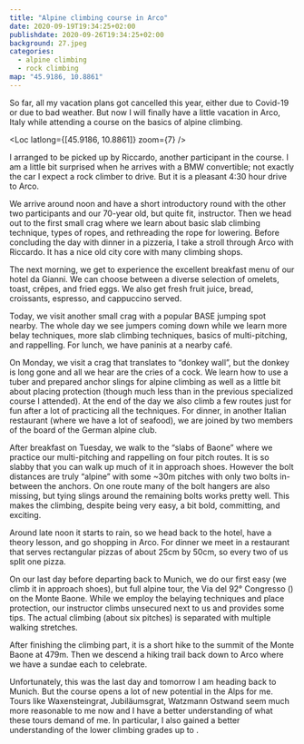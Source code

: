 ```yaml
---
title: "Alpine climbing course in Arco"
date: 2020-09-19T19:34:25+02:00
publishdate: 2020-09-26T19:34:25+02:00
background: 27.jpeg
categories:
  - alpine climbing
  - rock climbing
map: "45.9186, 10.8861"
---
```


So far, all my vacation plans got cancelled this year, either due to Covid-19 or
due to bad weather. But now I will finally have a little vacation in Arco, Italy
while attending a course on the basics of alpine climbing.

<Loc latlong={[45.9186, 10.8861]} zoom={7} />

I arranged to be picked up by Riccardo, another participant in the course.
I am a little bit surprised when he arrives with a BMW convertible; not exactly
the car I expect a rock climber to drive. But it is a pleasant 4:30 hour
drive to Arco.

We arrive around noon and have a short introductory round with the other two
participants and our 70-year old, but quite fit, instructor. Then we head out to
the first small crag where we learn about basic slab climbing technique, types
of ropes, and rethreading the rope for lowering. Before concluding the day with
dinner in a pizzeria, I take a stroll through Arco with Riccardo. It has a nice
old city core with many climbing shops.

<Gallery>
  <Rimg src="4.jpeg" alt="The old Arco city core" />
  <Rimg
    src="3.jpeg"
    caption="The dome in the city centre. It seems pretty much every Italian city has one at its centre."
  />
</Gallery>

<Rimg src="6.jpeg" caption="The Arco castle above the city." />
<Rimg src="8.jpeg" caption="The river Sarca." />

<Gallery>
  <Rimg src="9.jpeg" alt="The river Sarca." />
  <Rimg src="10.jpeg" alt="A narrow Arco street at night" />
</Gallery>

The next morning, we get to experience the excellent breakfast menu of our hotel
da Gianni. We can choose between a diverse selection of omelets, toast,
crêpes, and fried eggs. We also get fresh fruit juice, bread, croissants,
espresso, and cappuccino served.

<Rimg src="11.jpeg" caption="Morning in Arco." />

Today, we visit another small crag with a popular BASE jumping spot nearby.
The whole day we see jumpers coming down while we learn more belay techniques,
more slab climbing techniques, basics of multi-pitching, and rappelling. For
lunch, we have paninis at a nearby café.

<Rimg src="12.jpeg" caption="The BASE jumping spot." />

On Monday, we visit a crag that translates to “donkey wall”, but the donkey is
long gone and all we hear are the cries of a cock. We learn how to use a tuber
and prepared anchor slings for alpine climbing as well as a little bit about
placing protection (though much less than in the <Link
to="/posts/190810-keile/">previous specialized course I attended</Link>).
At the end of the day we also climb a few routes just for fun after a lot of
practicing all the techniques. For dinner, in another Italian restaurant (where
we have a lot of seafood), we are joined by two members of the board of the
German alpine club.

<Rimg src="16.jpeg" caption="The “donkey wall” with our instructor in front." />

After breakfast on Tuesday, we walk to the “slabs of Baone” where we practice
our multi-pitching and rappelling on four pitch routes. It is so slabby that
you can walk up much of it in approach shoes. However the bolt distances are
truly “alpine” with some ~30m pitches with only two bolts in-between the anchors.
On one route many of the bolt hangers are also missing, but tying slings around
the remaining bolts works pretty well. This makes the climbing, despite being
very easy, a bit bold, committing, and exciting.

Around late noon it starts to rain, so we head back to the hotel, have a theory
lesson, and go shopping in Arco. For dinner we meet in a restaurant that serves
rectangular pizzas of about 25cm by 50cm, so every two of us split one pizza.

<Gallery>
  <Rimg src="17.jpeg" caption="Our hotel, the da Gianni." />
  <Rimg src="19.jpeg" caption="The street of our hotel." />
</Gallery>

On our last day before departing back to Munich, we do our first easy (we climb
it in approach shoes), but full alpine tour, the Via del 92° Congresso (<Grade
system="UIAA" value="3" />) on the Monte Baone. While we employ the
belaying techniques and place protection, our instructor climbs unsecured next
to us and provides some tips. The actual climbing (about six pitches) is
separated with multiple walking stretches.

<Gallery>
  <Rimg src="23.jpeg" caption="An exposed traverse en route." />
  <Rimg src="25.jpeg" alt="View into the valley of Arco." />
  <Rimg src="26.jpeg" caption="Relaxing on one of the walking stretches." />
</Gallery>

<Rimg src="27.jpeg" caption="View of Arco and the Lake Garda." />

<Gallery>
  <Rimg src="28.jpeg" alt="View of the valley around Arco" />
  <Rimg src="29.jpeg" alt="Me with the climbing rope around the neck" />
  <Rimg src="31.jpeg" caption="View after the last pitch." />
  <Rimg
    src="33.jpeg"
    caption="Packing up gear while the last of us is making his way up."
  />
</Gallery>

After finishing the climbing part, it is a short hike to the summit of the Monte
Baone at 479m. Then we descend a hiking trail back down to Arco where we have
a sundae each to celebrate.

Unfortunately, this was the last day and tomorrow I am heading back to Munich.
But the course opens a lot of new potential in the Alps for me. Tours like
Waxensteingrat, Jubiläumsgrat, Watzmann Ostwand seem much more reasonable to me
now and I have a better understanding of what these tours demand of me. In
particular, I also gained a better understanding of the lower climbing grades up
to <Grade system="UIAA" value="3" />.
